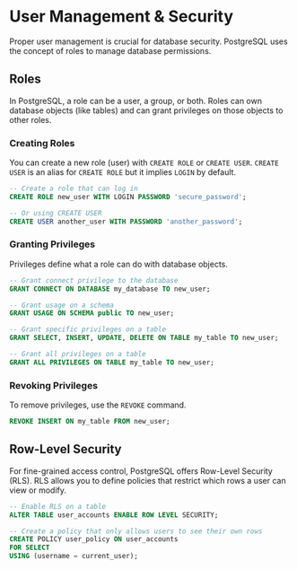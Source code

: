 # User Management & Security

Proper user management is crucial for database security. PostgreSQL uses the concept of roles to manage database permissions.

## Roles

In PostgreSQL, a role can be a user, a group, or both. Roles can own database objects (like tables) and can grant privileges on those objects to other roles.

### Creating Roles

You can create a new role (user) with `CREATE ROLE` or `CREATE USER`. `CREATE USER` is an alias for `CREATE ROLE` but it implies `LOGIN` by default.

```sql
-- Create a role that can log in
CREATE ROLE new_user WITH LOGIN PASSWORD 'secure_password';

-- Or using CREATE USER
CREATE USER another_user WITH PASSWORD 'another_password';
```

### Granting Privileges

Privileges define what a role can do with database objects.

```sql
-- Grant connect privilege to the database
GRANT CONNECT ON DATABASE my_database TO new_user;

-- Grant usage on a schema
GRANT USAGE ON SCHEMA public TO new_user;

-- Grant specific privileges on a table
GRANT SELECT, INSERT, UPDATE, DELETE ON TABLE my_table TO new_user;

-- Grant all privileges on a table
GRANT ALL PRIVILEGES ON TABLE my_table TO new_user;
```

### Revoking Privileges

To remove privileges, use the `REVOKE` command.

```sql
REVOKE INSERT ON my_table FROM new_user;
```

## Row-Level Security

For fine-grained access control, PostgreSQL offers Row-Level Security (RLS). RLS allows you to define policies that restrict which rows a user can view or modify.

```sql
-- Enable RLS on a table
ALTER TABLE user_accounts ENABLE ROW LEVEL SECURITY;

-- Create a policy that only allows users to see their own rows
CREATE POLICY user_policy ON user_accounts
FOR SELECT
USING (username = current_user);
```
